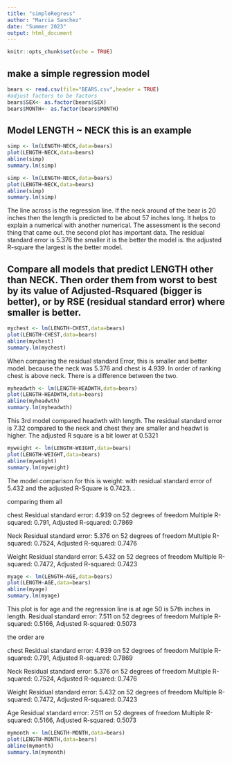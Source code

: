 ```yaml
---
title: "simpleRegress"
author: "Marcia Sanchez"
date: "Summer 2023"
output: html_document
---
```


```r
knitr::opts_chunk$set(echo = TRUE)
```

## make a simple regression model

```r
bears <- read.csv(file="BEARS.csv",header = TRUE)
#adjust factors to be factors
bears$SEX<- as.factor(bears$SEX)
bears$MONTH<- as.factor(bears$MONTH)
```

## Model LENGTH ~ NECK  this is an example  

```r
simp <- lm(LENGTH~NECK,data=bears)
plot(LENGTH~NECK,data=bears)
abline(simp)
summary.lm(simp)
```


```r
simp <- lm(LENGTH~NECK,data=bears)
plot(LENGTH~NECK,data=bears)
abline(simp)
summary.lm(simp)
```


The line across is the regression line. If the neck around of the bear is 20 inches then the length is predicted to be about 57 inches long. It helps to explain a numerical with another numerical. The assessment is the second thing that came out. the second plot has important data. The residual standard error is 5.376 the smaller it is the better the model is. the adjusted R-square the largest is the better model.

## Compare all models that predict LENGTH other than NECK. Then order them from worst to best by its value of Adjusted-Rsquared (bigger is better), or by RSE (residual standard error) where smaller is better. 


```r
mychest <- lm(LENGTH~CHEST,data=bears)
plot(LENGTH~CHEST,data=bears)
abline(mychest)
summary.lm(mychest)
```

When comparing the residual standard Error, this is smaller and better model. because the neck was 5.376 and chest is 4.939. In order of ranking  chest is above neck. There is a difference between the two. 



```r
myheadwth <- lm(LENGTH~HEADWTH,data=bears)
plot(LENGTH~HEADWTH,data=bears)
abline(myheadwth)
summary.lm(myheadwth)
```
This 3rd model compared headwth with length. The residual standard error is 7.32 compared to the neck and chest they are smaller and headwt is higher. The adjusted R square is a bit lower at 0.5321

```r
myweight <- lm(LENGTH~WEIGHT,data=bears)
plot(LENGTH~WEIGHT,data=bears)
abline(myweight)
summary.lm(myweight)
```

The model comparison for this is weight: with residual standard error of 5.432 and the adjusted R-Square is 0.7423. .

comparing them all 


chest
Residual standard error: 4.939 on 52 degrees of freedom
Multiple R-squared:  0.791,	Adjusted R-squared:  0.7869 

Neck
Residual standard error: 5.376 on 52 degrees of freedom
Multiple R-squared:  0.7524,	Adjusted R-squared:  0.7476

Weight
Residual standard error: 5.432 on 52 degrees of freedom
Multiple R-squared:  0.7472,	Adjusted R-squared:  0.7423 


```r
myage <- lm(LENGTH~AGE,data=bears)
plot(LENGTH~AGE,data=bears)
abline(myage)
summary.lm(myage)
```

This plot is for age and the regression line is at age 50 is 57th inches in  length.
Residual standard error: 7.511 on 52 degrees of freedom
Multiple R-squared:  0.5166,	Adjusted R-squared:  0.5073

the order are 

chest
Residual standard error: 4.939 on 52 degrees of freedom
Multiple R-squared:  0.791,	Adjusted R-squared:  0.7869 

Neck
Residual standard error: 5.376 on 52 degrees of freedom
Multiple R-squared:  0.7524,	Adjusted R-squared:  0.7476

Weight
Residual standard error: 5.432 on 52 degrees of freedom
Multiple R-squared:  0.7472,	Adjusted R-squared:  0.7423

Age 
Residual standard error: 7.511 on 52 degrees of freedom
Multiple R-squared:  0.5166,	Adjusted R-squared:  0.5073

```r
mymonth <- lm(LENGTH~MONTH,data=bears)
plot(LENGTH~MONTH,data=bears)
abline(mymonth)
summary.lm(mymonth)
```